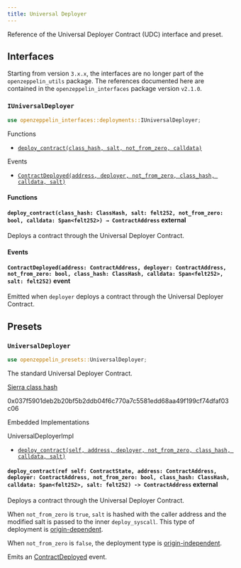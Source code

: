 ```yaml
---
title: Universal Deployer
---
```


Reference of the Universal Deployer Contract (UDC) interface and preset.

## [](#interfaces)Interfaces

Starting from version `3.x.x`, the interfaces are no longer part of the `openzeppelin_utils` package. The references documented here are contained in the `openzeppelin_interfaces` package version `v2.1.0`.

### [](#IUniversalDeployer)`IUniversalDeployer`[](https://github.com/OpenZeppelin/cairo-contracts/blob/release-v3.0.0-alpha.1/packages/interfaces/src/utils/deployments.cairo)

```rust
use openzeppelin_interfaces::deployments::IUniversalDeployer;
```

Functions

- [`deploy_contract(class_hash, salt, not_from_zero, calldata)`](#IUniversalDeployer-deploy_contract)

Events

- [`ContractDeployed(address, deployer, not_from_zero, class_hash, calldata, salt)`](#IUniversalDeployer-ContractDeployed)

#### [](#IUniversalDeployer-Functions)Functions

#### [](#IUniversalDeployer-deploy_contract)`deploy_contract(class_hash: ClassHash, salt: felt252, not_from_zero: bool, calldata: Span<felt252>) → ContractAddress` external

Deploys a contract through the Universal Deployer Contract.

#### [](#IUniversalDeployer-Events)Events

#### [](#IUniversalDeployer-ContractDeployed)`ContractDeployed(address: ContractAddress, deployer: ContractAddress, not_from_zero: bool, class_hash: ClassHash, calldata: Span<felt252>, salt: felt252)` event

Emitted when `deployer` deploys a contract through the Universal Deployer Contract.

## [](#presets)Presets

### [](#UniversalDeployer)`UniversalDeployer`[](https://github.com/OpenZeppelin/cairo-contracts/blob/release-v3.0.0-alpha.1/packages/presets/src/universal_deployer.cairo)

```rust
use openzeppelin_presets::UniversalDeployer;
```

The standard Universal Deployer Contract.

[Sierra class hash](../presets)

0x037f5901deb2b20bf5b2ddb04f6c770a7c5581edd68aa49f199cf74dfaf03c06

Embedded Implementations

UniversalDeployerImpl

- [`deploy_contract(self, address, deployer, not_from_zero, class_hash, calldata, salt)`](#UniversalDeployer-deploy_contract)

#### [](#UniversalDeployer-deploy_contract)`deploy_contract(ref self: ContractState, address: ContractAddress, deployer: ContractAddress, not_from_zero: bool, class_hash: ClassHash, calldata: Span<felt252>, salt: felt252) -> ContractAddress` external

Deploys a contract through the Universal Deployer Contract.

When `not_from_zero` is `true`, `salt` is hashed with the caller address and the modified salt is passed to the inner `deploy_syscall`. This type of deployment is [origin-dependent](../udc#origin_dependent).

When `not_from_zero` is `false`, the deployment type is [origin-independent](../udc#origin_independent).

Emits an [ContractDeployed](#IUniversalDeployer-ContractDeployed) event.

